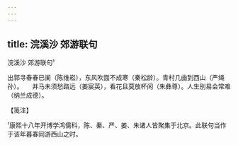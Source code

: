 ```yaml
---
---
---
```

title: 浣溪沙 郊游联句
---



浣溪沙 郊游联句¹


出郭寻春春已阑（陈维崧），东风吹面不成寒（秦松龄）。青村几曲到西山（严绳孙）。　　并马未须愁路远（姜宸英），看花且莫放杯闲（朱彝尊）。人生别易会常难（纳兰成德）。





【笺注】


¹康熙十八年开博学鸿儒科，陈、秦、严、姜、朱诸人皆聚集于北京。此联句当作于该年暮春同游西山之时。